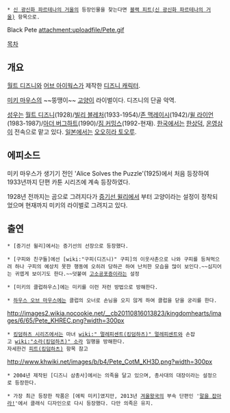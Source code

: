  * [[신 광신화 파르테나의 거울]]의 등장인물을 찾는다면 [[블랙 피트(신 광신화 파르테나의 거울)]] 항목으로.

Black Pete
attachment:uploadfile/Pete.gif 

[[목차]]

== 개요 ==
[[월트 디즈니]]와 [[어브 아이웍스]]가 제작한 [[디즈니 캐릭터]].

[[미키 마우스]]의 ~~뚱땡이~~ [[고양이]] 라이벌이다. 디즈니의 단골 악역.

[[성우]]는 [[월트 디즈니]](1928)/[[빌리 블레처]](1933-1954)/[[존 맥레이시]](1942)/[[윌 라이언]](1983-1987)/[[아더 버그하트]](1990)/[[짐 커밍스]](1992-현재).
[[한국]]에서는 [[한상덕]], [[온영삼]]이 전속으로 맡고 있다. [[일본]]에서는 [[오오히라 토오루]].

== 에피소드 == 
미키 마우스가 생기기 전인 'Alice Solves the Puzzle'(1925)에서 처음 등장하여 1933년까지 단편 카툰 시리즈에 계속 등장하였다. 

1928년 전까지는 곰으로 그려지다가 [[증기선 윌리]]에서 부터 고양이라는 설정이 정착되었으며 현재까지 미키의 라이벌로 그려지고 있다. 

== 출연 == 
 * [증기선 윌리]에서는 증기선의 선장으로 등장했다.

 * [구피와 친구들]에선 [wiki:"구피(디즈니)" 구피]의 이웃사촌으로 나와 구피를 등쳐먹으려 하나 구피의 예상치 못한 행동에 오히려 당하곤 하여 난처한 모습을 많이 보인다.~~심지어는 귀엽게 보이기도 한다.~~덧붙여 [[고소공포증]]이라는 설정

 * [미키의 클럽하우스]에는 미키를 이런 저런 방법으로 방해한다.

 * [[하우스 오브 마우스]]에는 클럽의 오너로 손님을 오지 않게 하여 클럽을 닫을 궁리를 한다. 

http://images2.wikia.nocookie.net/__cb20110816013823/kingdomhearts/images/6/65/Pete_KHREC.png?width=300px
 * [[킹덤하츠 시리즈]]에서는 마녀 [[wiki:" 멀레피센트(킹덤하츠)" 멀레피센트]]와 손잡고 [[wiki:"소라(킹덤하츠)" 소라]] 일행을 방해한다. 
 자세한건 [[피트(킹덤하츠)]] 항목 참고

http://www.khwiki.net/images/b/b4/Pete_CotM_KH3D.png?width=300px
 * 2004년 제작된 [디즈니 삼총사]에서는 의족을 달고 있으며, 총사대의 대장이라는 설정으로 등장한다.

 * 가장 최근 등장한 작품은 [에픽 미키]였지만, 2013년 [[겨울왕국]]의 부속 단편인 '[[말을 잡아라!]]'에서 클래식 디자인으로 다시 등장했다. 다만 의족은 유지. 
